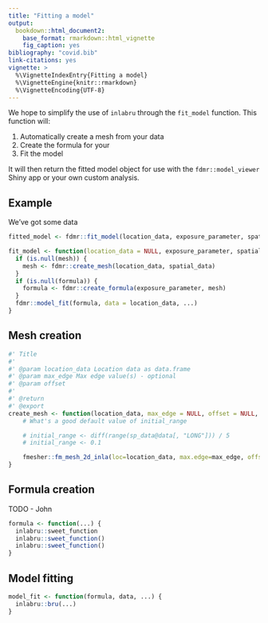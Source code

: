 ```yaml
---
title: "Fitting a model"
output: 
  bookdown::html_document2:
    base_format: rmarkdown::html_vignette
    fig_caption: yes
bibliography: "covid.bib"
link-citations: yes
vignette: >
  %\VignetteIndexEntry{Fitting a model}
  %\VignetteEngine{knitr::rmarkdown}
  %\VignetteEncoding{UTF-8}
---
```


We hope to simplify the use of `inlabru` through the `fit_model` function. This function will:

1. Automatically create a mesh from your data
2. Create the formula for your
3. Fit the model

It will then return the fitted model object for use with the `fdmr::model_viewer` Shiny app or your own
custom analysis.

## Example

We've got some data

```r
fitted_model <- fdmr::fit_model(location_data, exposure_parameter, spatial_data)
```

```r
fit_model <- function(location_data = NULL, exposure_parameter, spatial_data, mesh = NULL, formula = NULL, mesh_params = NULL, function_params = NULL, model_params = NULL) {
  if (is.null(mesh)) {
    mesh <- fdmr::create_mesh(location_data, spatial_data)
  }
  if (is.null(formula)) {
    formula <- fdmr::create_formula(exposure_parameter, mesh)
  }
  fdmr::model_fit(formula, data = location_data, ...)
}
```

## Mesh creation

```r
#' Title
#'
#' @param location_data Location data as data.frame
#' @param max_edge Max edge value(s) - optional
#' @param offset 
#'
#' @return
#' @export
create_mesh <- function(location_data, max_edge = NULL, offset = NULL, cutoff = NULL) {
    # What's a good default value of initial_range

    # initial_range <- diff(range(sp_data@data[, "LONG"])) / 5
    # initial_range <- 0.1

    fmesher::fm_mesh_2d_inla(loc=location_data, max.edge=max_edge, offset=offset, cutoff=cutoff)
}
```

## Formula creation

TODO - John

```r
formula <- function(...) {
  inlabru::sweet_function
  inlabru::sweet_function()
  inlabru::sweet_function()
}
```

## Model fitting

```r
model_fit <- function(formula, data, ...) {
  inlabru::bru(...)
}
```